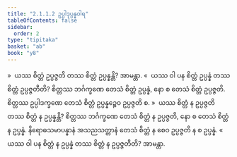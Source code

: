 ```yaml
---
title: "2.1.1.2 ဥပ္ပါဒုပ္ပန္နဝါရ"
tableOfContents: false
sidebar:
  order: 2
type: "tipitaka"
basket: "ab"
book: "y8"
---
```



<DynamicBreadcrumb />

<Division number="64" book="y8" e="ch" v="34" p="301">

<Paragraph number="265" book="y8">
»  ယဿ စိတ္တံ ဥပ္ပဇ္ဇတိ တဿ စိတ္တံ ဥပ္ပန္နန္တိ? အာမန္တာ.
</Paragraph>

<Paragraph number="266" book="y8">
«  ယဿ ဝါ ပန စိတ္တံ ဥပ္ပန္နံ တဿ စိတ္တံ ဥပ္ပဇ္ဇတီတိ?
</Paragraph>

<Paragraph number="267" book="y8">
စိတ္တဿ ဘင်္ဂက္ခဏေ တေသံ စိတ္တံ ဥပ္ပန္နံ, နော စ တေသံ စိတ္တံ ဥပ္ပဇ္ဇတိ. စိတ္တဿ ဥပ္ပါဒက္ခဏေ တေသံ စိတ္တံ ဥပ္ပန္နဉ္စေဝ ဥပ္ပဇ္ဇတိ စ.
</Paragraph>

<Paragraph number="268" book="y8">
»  ယဿ စိတ္တံ န ဥပ္ပဇ္ဇတိ တဿ စိတ္တံ န ဥပ္ပန္နန္တိ?
</Paragraph>

<Paragraph number="269" book="y8">
စိတ္တဿ ဘင်္ဂက္ခဏေ တေသံ စိတ္တံ န ဥပ္ပဇ္ဇတိ, နော စ တေသံ စိတ္တံ န ဥပ္ပန္နံ. နိရောဓသမာပန္နာနံ အသညသတ္တာနံ တေသံ စိတ္တံ န စေဝ ဥပ္ပဇ္ဇတိ န စ ဥပ္ပန္နံ.
</Paragraph>

<Paragraph number="270" book="y8">
«  ယဿ ဝါ ပန စိတ္တံ န ဥပ္ပန္နံ တဿ စိတ္တံ န ဥပ္ပဇ္ဇတီတိ? အာမန္တာ.
</Paragraph>
</Division>